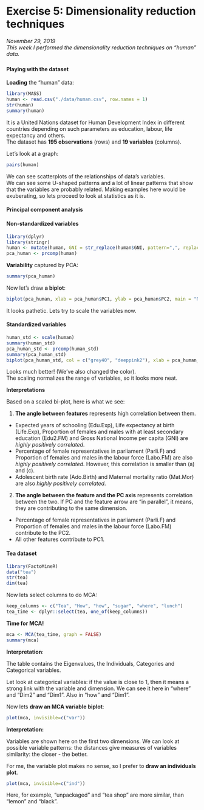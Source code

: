# Exercise 5: Dimensionality reduction techniques

*November 29, 2019*  
*This week I performed the dimensionality reduction techniques on "human" data.*  

### {.tabset}

#### **Playing with the dataset**  

**Loading** the "human" data: 
```r
library(MASS)
human <- read.csv("./data/human.csv", row.names = 1)
str(human)
summary(human)
```
It is a United Nations dataset for Human Development Index in different countries depending on such parameters as education, labour, life expectancy and others.  
The dataset has **195 observations** (rows) and **19 variables** (columns).  

Let's look at a graph:  
```r
pairs(human)
```

We can see scatterplots of the relationships of data’s variables.  
We can see some U-shaped patterns and a lot of linear patterns that show that the variables are probably related. Making examples here would be exuberating, so lets proceed to look at statistics as it is. 

#### **Principal component analysis**  

#### Non-standardized variables
```r
library(dplyr)
library(stringr)
human <- mutate(human, GNI = str_replace(human$GNI, pattern=",", replace ="") %>% as.numeric)
pca_human <- prcomp(human)
```

**Variability** captured by PCA:
```r
summary(pca_human)
```

Now let's draw **a biplot**:
```r
biplot(pca_human, xlab = pca_human$PC1, ylab = pca_human$PC2, main = "Non-standardized variables: GNI and others")
```

It looks pathetic. Lets try to scale the variables now.

#### Standardized variables
```r
human_std <- scale(human)
summary(human_std)
pca_human_std <- prcomp(human_std)
summary(pca_human_std)
biplot(pca_human_std, col = c("grey40", "deeppink2"), xlab = pca_human_std$PC1, ylab = pca_human_std$PC2, main = "Standardized variables: mostly ducation and labour")
``` 

Looks much better! (We've also changed the color).  
The scaling normalizes the range of variables, so it looks more neat.  

**Interpretations**  

Based on a scaled bi-plot, here is what we see:  

1. **The angle between features** represents high correlation between them.  
- Expected years of schooling (Edu.Exp), Life expectancy at birth (Life.Exp), Proportion of females and males with at least secondary education (Edu2.FM) and Gross National Income per capita (GNI) are *highly positively correlated*.  
- Percentage of female representatives in parliament (Parli.F) and Proportion of females and males in the labour force (Labo.FM) are also *highly positively correlated*. However, this correlation is smaller than (a) and (c).
- Adolescent birth rate (Ado.Birth) and Maternal mortality ratio (Mat.Mor) are also *highly positively correlated*.  

2. **The angle between the feature and the PC axis** represents correlation between the two. If PC and the feature arrow are "in parallel", it means, they are contributing to the same dimension.
- Percentage of female representatives in parliament (Parli.F) and Proportion of females and males in the labour force (Labo.FM) contribute to the PC2.
- All other features contribute to PC1.  

#### **Tea dataset** 

```r
library(FactoMineR)
data("tea")
str(tea)
dim(tea)
```

Now lets select columns to do MCA:  
```r
keep_columns <- c("Tea", "How", "how", "sugar", "where", "lunch")
tea_time <- dplyr::select(tea, one_of(keep_columns))
```

**Time for MCA!**
```r
mca <- MCA(tea_time, graph = FALSE)
summary(mca)
```

**Interpretation**:  

The table contains the Eigenvalues, the Individuals, Categories and Categorical variables.  

Let look at categorical variables: if the value is close to 1, then it means a strong link with the variable and dimension. We can see it here in "where" and "Dim2" and "Dim1". Also in "how" and "Dim1". 

Now lets **draw an MCA variable biplot**:
```r
plot(mca, invisible=c("var"))
```

**Interpretation:**  

Variables are shown here on the first two dimensions. We can look at possible variable patterns: the distances give measures of variables similarity: the closer - the better.  

For me, the variable plot makes no sense, so I prefer to **draw an individuals plot**.  

```r
plot(mca, invisible=c("ind"))
```

Here, for example, "unpackaged" and "tea shop" are more similar, than "lemon" and "black".  


